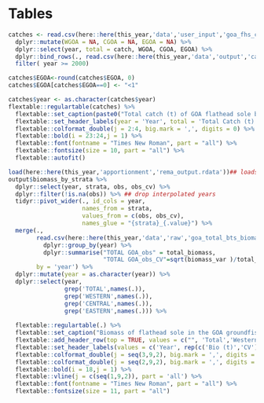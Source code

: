 # Tables

```r
catches <- read.csv(here::here(this_year,'data','user_input','goa_fhs_catch_1978_1990.csv'), sep='\t') %>%
  dplyr::mutate(WGOA = NA, CGOA = NA, EGOA = NA) %>%
  dplyr::select(year, total = catch, WGOA, CGOA, EGOA) %>% 
  dplyr::bind_rows(., read.csv(here::here(this_year,'data','output','catches_by_area.csv'))) %>%
  filter( year >= 2000)

catches$EGOA<-round(catches$EGOA, 0)
catches$EGOA[catches$EGOA==0] <- "<1"

catches$year <- as.character(catches$year)
flextable::regulartable(catches) %>%  
  flextable::set_caption(paste0("Total catch (t) of GOA flathead sole by area since 2000. Catch for ", this_year," is current up to ", pull_date,". Columns left blank indicate confidential catch information by area. Bolded years are not used in, or differ from, the base model. Note that the value for ",this_year," is the observed catch and the extrapolated catches used for this year in the projection model are higher. Values have been rounded to the nearest whole number."))%>% 
  flextable::set_header_labels(year = 'Year', total = 'Total Catch (t)', WGOA = 'Western Gulf', CGOA= 'Central Gulf',EGOA = 'Eastern Gulf') %>%
  flextable::colformat_double(j = 2:4, big.mark = ',', digits = 0) %>%
  flextable::bold(i = 23:24,j = 1) %>%
  flextable::font(fontname = "Times New Roman", part = "all") %>% 
  flextable::fontsize(size = 10, part = "all") %>%
  flextable::autofit()
```

\pagebreak

```r
load(here::here(this_year,'apportionment','rema_output.rdata'))## loads as "output"
output$biomass_by_strata %>%
  dplyr::select(year, strata, obs, obs_cv) %>%
  dplyr::filter(!is.na(obs)) %>% ## drop interpolated years
  tidyr::pivot_wider(., id_cols = year, 
                     names_from = strata,
                     values_from = c(obs, obs_cv),
                     names_glue = "{strata}_{.value}") %>%
  merge(., 
        read.csv(here::here(this_year,'data','raw','goa_total_bts_biomass_data.csv')) %>% 
          dplyr::group_by(year) %>% 
          dplyr::summarise("TOTAL GOA_obs" = total_biomass,  
                           "TOTAL GOA_obs_CV"=sqrt(biomass_var )/total_biomass ),
        by = 'year') %>%
  dplyr::mutate(year = as.character(year)) %>%
  dplyr::select(year, 
                grep('TOTAL',names(.)), 
                grep('WESTERN',names(.)),
                grep('CENTRAL',names(.)), 
                grep('EASTERN',names(.))) %>%
  
  flextable::regulartable(.) %>%  
  flextable::set_caption("Biomass of flathead sole in the GOA groundfish bottom trawl survey (Bio, t) and coefficient of variation (CV) by year and regulatory area. Bolded years are not included in base model. Small discrepancies (<1 t) in Total column may occur due to rounding.") %>%
  flextable::add_header_row(top = TRUE, values = c("", 'Total','Western','Central','Eastern'), colwidths = c(1,rep(2,4))) %>%
  flextable::set_header_labels(values = c('Year', rep(c('Bio (t)','CV'),4))) %>%
  flextable::colformat_double(j = seq(3,9,2), big.mark = ',', digits = 2)  %>%
  flextable::colformat_double(j = seq(2,9,2), big.mark = ',', digits = 0) %>%
  flextable::bold(i = 18,j = 1) %>%
  flextable::vline(j = c(seq(1,9,2)), part = 'all') %>%
  flextable::font(fontname = "Times New Roman", part = "all") %>% 
  flextable::fontsize(size = 11, part = "all")
```

\pagebreak
